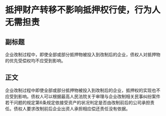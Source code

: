 # 抵押财产转移不影响抵押权行使，行为人无需担责
## 副标题
企业改制过程中，即使全部或部分抵押物被投入到改制后的企业，债权人对抵押物的优先受偿权均不应受到影响。
## 正文
企业改制过程中即使全部或部分抵押物被投入到改制后的企业，抵押权的实现也不应受到影响。债权人可以根据最高人民法院关于审理与企业改制相关民事纠纷案件若干问题的规定第6条规定依接受资产的状况判定是否由改制前后的公司承担责任。债权人要求改制前后企业出资人承担相应偿还责任没有依据。